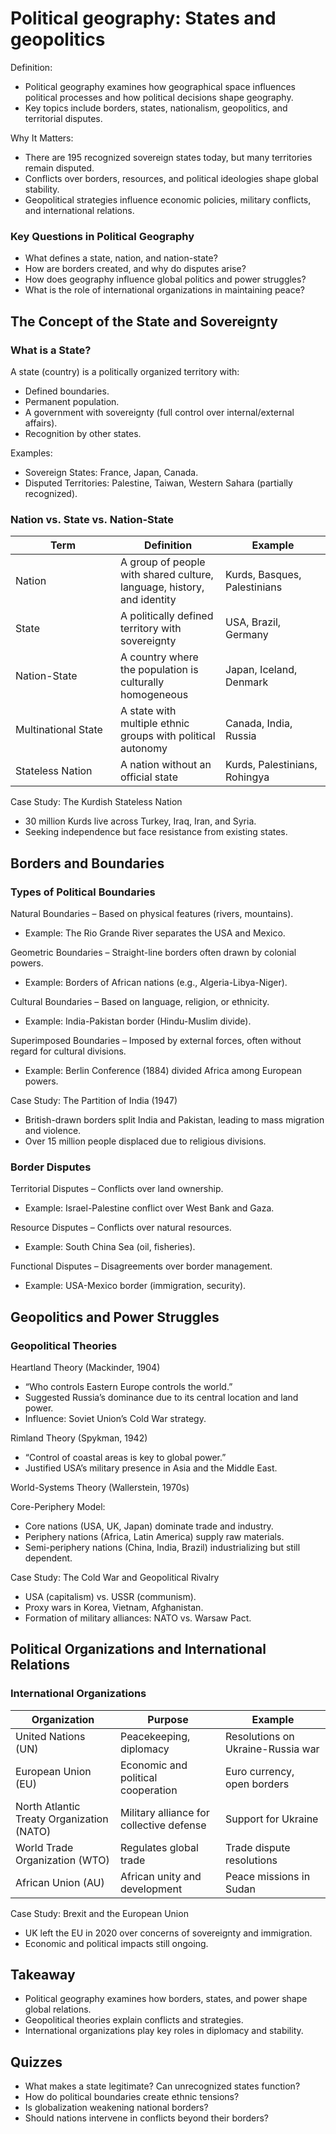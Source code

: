 # Political geography: States and geopolitics

Definition:

-   Political geography examines how geographical space influences political processes and how political decisions shape geography.
-   Key topics include borders, states, nationalism, geopolitics, and territorial disputes.

Why It Matters:

-   There are 195 recognized sovereign states today, but many territories remain disputed.
-   Conflicts over borders, resources, and political ideologies shape global stability.
-   Geopolitical strategies influence economic policies, military conflicts, and international relations.

### Key Questions in Political Geography

-   What defines a state, nation, and nation-state?
-   How are borders created, and why do disputes arise?
-   How does geography influence global politics and power struggles?
-   What is the role of international organizations in maintaining peace?

## The Concept of the State and Sovereignty

### What is a State?

A state (country) is a politically organized territory with:

-   Defined boundaries.
-   Permanent population.
-   A government with sovereignty (full control over internal/external affairs).
-   Recognition by other states.

Examples:

-   Sovereign States: France, Japan, Canada.
-   Disputed Territories: Palestine, Taiwan, Western Sahara (partially recognized).

### Nation vs. State vs. Nation-State

| Term | Definition | Example |
|------------------------|------------------------|------------------------|
| Nation | A group of people with shared culture, language, history, and identity | Kurds, Basques, Palestinians |
| State | A politically defined territory with sovereignty | USA, Brazil, Germany |
| Nation-State | A country where the population is culturally homogeneous | Japan, Iceland, Denmark |
| Multinational State | A state with multiple ethnic groups with political autonomy | Canada, India, Russia |
| Stateless Nation | A nation without an official state | Kurds, Palestinians, Rohingya |

Case Study: The Kurdish Stateless Nation

-   30 million Kurds live across Turkey, Iraq, Iran, and Syria.
-   Seeking independence but face resistance from existing states.

## Borders and Boundaries

### Types of Political Boundaries

Natural Boundaries – Based on physical features (rivers, mountains).

-   Example: The Rio Grande River separates the USA and Mexico.

Geometric Boundaries – Straight-line borders often drawn by colonial powers.

-   Example: Borders of African nations (e.g., Algeria-Libya-Niger).

Cultural Boundaries – Based on language, religion, or ethnicity.

-   Example: India-Pakistan border (Hindu-Muslim divide).

Superimposed Boundaries – Imposed by external forces, often without regard for cultural divisions.

-   Example: Berlin Conference (1884) divided Africa among European powers.

Case Study: The Partition of India (1947)

-   British-drawn borders split India and Pakistan, leading to mass migration and violence.
-   Over 15 million people displaced due to religious divisions.

### Border Disputes

Territorial Disputes – Conflicts over land ownership.

-   Example: Israel-Palestine conflict over West Bank and Gaza.

Resource Disputes – Conflicts over natural resources.

-   Example: South China Sea (oil, fisheries).

Functional Disputes – Disagreements over border management.

-   Example: USA-Mexico border (immigration, security).

## Geopolitics and Power Struggles

### Geopolitical Theories

Heartland Theory (Mackinder, 1904)

-   "Who controls Eastern Europe controls the world."
-   Suggested Russia’s dominance due to its central location and land power.
-   Influence: Soviet Union’s Cold War strategy.

Rimland Theory (Spykman, 1942)

-   "Control of coastal areas is key to global power."
-   Justified USA’s military presence in Asia and the Middle East.

World-Systems Theory (Wallerstein, 1970s)

Core-Periphery Model:

-   Core nations (USA, UK, Japan) dominate trade and industry.
-   Periphery nations (Africa, Latin America) supply raw materials.
-   Semi-periphery nations (China, India, Brazil) industrializing but still dependent.

Case Study: The Cold War and Geopolitical Rivalry

-   USA (capitalism) vs. USSR (communism).
-   Proxy wars in Korea, Vietnam, Afghanistan.
-   Formation of military alliances: NATO vs. Warsaw Pact.

## Political Organizations and International Relations

### International Organizations

| Organization | Purpose | Example |
|----|----|----|
| United Nations (UN) | Peacekeeping, diplomacy | Resolutions on Ukraine-Russia war |
| European Union (EU) | Economic and political cooperation | Euro currency, open borders |
| North Atlantic Treaty Organization (NATO) | Military alliance for collective defense | Support for Ukraine |
| World Trade Organization (WTO) | Regulates global trade | Trade dispute resolutions |
| African Union (AU) | African unity and development | Peace missions in Sudan |

Case Study: Brexit and the European Union

- UK left the EU in 2020 over concerns of sovereignty and immigration.
- Economic and political impacts still ongoing.

## Takeaway

- Political geography examines how borders, states, and power shape global relations.
- Geopolitical theories explain conflicts and strategies.
- International organizations play key roles in diplomacy and stability.

## Quizzes

- What makes a state legitimate? Can unrecognized states function?
- How do political boundaries create ethnic tensions?
- Is globalization weakening national borders?
- Should nations intervene in conflicts beyond their borders?